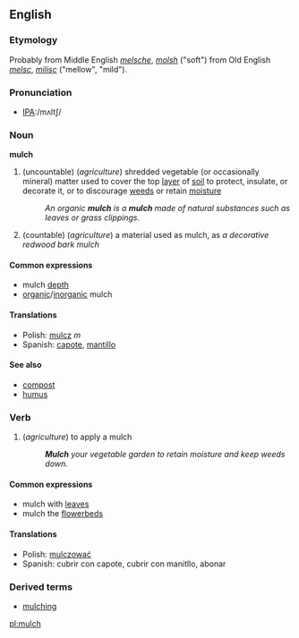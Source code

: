 {{wikipedia}}
==English==

===Etymology===
Probably from Middle English ''[[melsche]]'', ''[[molsh]]'' ("soft") from Old English ''[[melsc]]'', ''[[milisc]]'' ("mellow", "mild").

===Pronunciation===
*[[Pronunciation guide|IPA]]:/mʌltʃ/

===Noun===
'''mulch'''
# (uncountable) (''agriculture'') shredded vegetable (or occasionally mineral) matter used to cover the top [[layer]] of [[soil]] to protect, insulate, or decorate it, or to discourage [[weed]]s or retain [[moisture]]
#:''An organic '''mulch''' is a '''mulch''' made of natural substances such as leaves or grass clippings.''
# (countable) (''agriculture'') a material used as mulch, as ''a decorative redwood bark mulch''

====Common expressions====
*mulch [[depth]]
*[[organic]]/[[inorganic]] mulch

====Translations====
*Polish: [[mulcz]] ''m''
*Spanish: [[capote]], [[mantillo]]

====See also====
*[[compost]]
*[[humus]]

===Verb===
{{en-infl-irreg|mulch|mulches|mulching|mulched|mulched}}
# (''agriculture'') to apply a mulch
#:'''''Mulch''' your vegetable garden to retain moisture and keep weeds down.''

====Common expressions====
*mulch with [[leaf|leaves]]
*mulch the [[flowerbed]]s

====Translations====
*Polish: [[mulczować]]
*Spanish: cubrir con capote, cubrir con manitllo, abonar

===Derived terms===
*[[mulching]]

[[pl:mulch]]